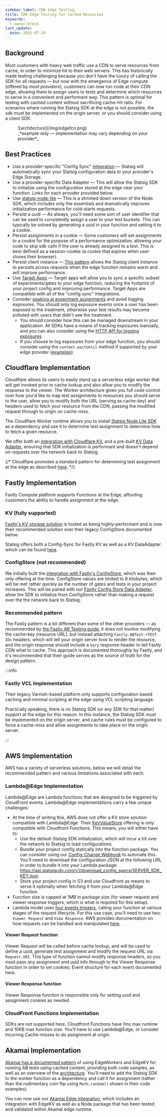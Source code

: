 ```yaml
---
sidebar_label: CDN Edge Testing
title: CDN Edge Testing for Cached Resources
keywords:
  - owner:brock
last_update:
  date: 2025-07-29
---
```


## Background
Most customers with heavy web traffic use a CDN to serve resources from cache, in order to minimize hit to their web servers. This has historically made testing challenging because you don’t have the luxury of calling the SDK for all requests — but now with the emergence of Edge compute (offered by *most providers*), customers can now run code at their CDN edge, allowing them to assign users to tests and determine which resources to serve in a convenient and performant way.
This pattern is optimal for testing with cached content without sacrificing cache-hit ratio. For scenarios where running the Statsig SDK at the edge is not possible, the sdk must be implemented on the origin server, or you should consider using a client SDK.

<figure>
![architecture](/img/edgefcn.png)
<figcaption>_*example only — implementation may vary depending on your provider*_</figcaption>
</figure>

## Best Practices

- Use a provider-specific "Config Sync" [integration](https://console.statsig.com/integrations) — Statsig will automatically sync your Statsig configuration data to your provider's Edge Storage.
- Use a provider-specific Data Adapter — This will allow the Statsig SDK to initialize using the configuration stored at the edge near your function. Links for each provider provided below.
- Use [statsig-node-lite](https://www.npmjs.com/package/statsig-node-lite) — This is a slimmed down version of the Node SDK, which includes only the essentials and dramatically improves initialization performance for cold-starts requests.
- Persist a uuid — As always, you'll need some sort of user identifier that can be used to consistently assign a user to your test buckets. This can typically be solved by generating a uuid in your function and setting it to a cookie. 
- Persist assignments in a cookie — Some customers will set assignments to a cookie for the purpose of a performance optimization, allowing your code to skip sdk calls if the user is already assigned to a test. This is best defined as a session-cookie (a cookie that expires when user closes their browser).
- Persist client instance — [This pattern](/guides/serverless#usage) allows the Statsig client instance to persists across requests when the edge function remains warm and will improve performance.
- Use [Target Apps](/sdk-keys/target-apps) — Target apps will allow you to sync a specific subset of experiments/gates to your edge function, reducing the footprint of your project config and improving performance. Target Apps are compatible with all of the "config sync" integrations.   
- Consider [peaking at experiment assignments](https://github.com/statsig-io/node-js-lite-server-sdk/blob/d88aab788a16d0d38adf851e67c21bb846f12d24/src/index.ts#L191) and avoid logging exposures. You should only log exposure events once a user has been exposed to the treatment, otherwise your test results may become polluted with users that didn't see the treatment.
    - You should consider how this can be managed downstream in your application. All SDKs have a means of tracking exposures manually, and you can also consider using the [HTTP API for logging exposures](/http-api#log-exposure-event).
    - If you choose to log exposures from your edge function, you should consider using the `context.waitUntil` method if supported by your edge provider ([examples](/server/nodejsServerSDK#environment-specific-setup)).

## Cloudflare Implementation

Cloudflare allows its users to easily stand up a serverless edge worker that will get invoked prior to cache lookup and also allow you to modify the response to the viewer. The Worker architecture gives you full code control over how you'd like to map test assignments to resources you should serve to the user, allow you to modify both the URL (serving as cache-key) and headers used to fetch your resource from the CDN, passing the modified request through to origin on cache-miss.

The Cloudflare Worker runtime allows you to install [Statsig Node Lite SDK](https://github.com/statsig-io/node-js-lite-server-sdk) as a dependency and use it to determine test assignment to determine how to fetch a given resource. 

We offer both an [integration with Cloudflare KV](/integrations/cloudflare), and a pre-built [KV Data Adapter](https://github.com/statsig-io/cloudflare-data-adapter-node/tree/master), ensuring that SDK initialization is performant and doesn't depend on requests over the network back to Statsig.

{/* Cloudflare promotes a standard pattern for determining test assignment at the edge as described [here](https://developers.cloudflare.com/pages/functions/examples/ab-testing/).  */}

## Fastly Implementation

Fastly Compute platform supports Functions at the Edge, affording customers the ability to handle assignment at the edge. 

### KV (fully supported)
[Fastly's KV storage solution](https://www.fastly.com/blog/be-among-the-first-to-try-the-greatest-kv-store-ever-made) is touted as being highly-performant and is now their recommended solution over their legacy ConfigStore documented below.

Statsig offers both a Config-Sync for Fastly KV as well as a KV DataAdapter which can be found [here](/integrations/fastly).

### ConfigStore (not recommended)
We initially built the [integration with Fastly's ConfigStore](/integrations/fastly), which was their only offering at the time. ConfigStore values are limited to 8 kilobytes, which will be met rather quickly as the number of gates and tests in your project increases.  This will be paired with our [Fastly Config Store Data Adapter](https://www.npmjs.com/package/statsig-node-fastly), allow the SDK to initialize from ConfigStore rather than making a request over the the network back to Statsig.

### Recommended pattern
The Fastly pattern is a bit different than some of the other providers — as recommended by [the Fastly AB Testing guide](https://www.fastly.com/documentation/solutions/tutorials/ab-testing-edge-compute/#use-the-allocations-on-your-origin-server), it does not involve modifying the cache-key (resource URL), but instead attaching `Fastly-ABTest-<TEST ID>` headers, which will tell your origin server how to render the resource, and the origin response should include a `Vary` response header to tell Fastly CDN  what to cache. This approach is documented thoroughly by Fastly, and it's recommended that their guide serves as the source of truth for the design pattern.

:::info
### Fastly VCL Implementation
Their legacy Varnish-based platform only supports configuration based caching and minimal scripting at the edge using VCL scripting language. 

Practically speaking, there is no Statsig SDK (or any SDK for that matter) support at the edge for this reason. In this instance, the Statsig SDK must be implemented on the origin server, and cache rules must be configured to force a cache-miss and allow assignments to take place on the origin server.

:::

## AWS Implementation

AWS has a variety of serverless solutions, below we will detail the recommended pattern and various limitations associated with each.

### Lambda@Edge Implementation
Lambda@Edge are Lambda functions that are designed to be triggered by CloudFront events. 
Lambda@Edge implementations carry a few unique challenges:
- At the time of writing this, AWS does not offer a KV store solution compatible with Lambda@Edge. Their [KeyValueStore](https://docs.aws.amazon.com/AmazonCloudFront/latest/DeveloperGuide/kvs-with-functions.html) offering is only compatible with Cloudfront Functions. This means, you will either have to: 
    - Use the default Statsig SDK initialization, which will incur a hit over the network to Statsig to load configurations
    - Bundle your project config statically into the function package. You can consider using our [Config-Change Webhook](/integrations/event_webhook#config-change-webhooks) to automate this. You'll need to download the configuration JSON at the following URL in order to bundle it into your Lambda package:  https://api.statsigcdn.com/v1/download_config_specs/SERVER_SDK_KEY.json
    - Store your project config in S3 and use Cloudfront as means to serve it optimally when fetching it from your Lambda@Edge function.
- Function size is capped at 1MB in package size (for viewer request and viewer response triggers, which is what is required for this setup).
- Lambda model uses [four events triggers](https://docs.aws.amazon.com/AmazonCloudFront/latest/DeveloperGuide/lambda-cloudfront-trigger-events.html), calling your function at various stages of the request lifecycle. For this use case, you’ll need to use two: `Viewer Request` and `View Response`. AWS provides documentation on how requests can be handled and manipulated [here](https://docs.aws.amazon.com/AmazonCloudFront/latest/DeveloperGuide/lambda-at-the-edge.html).

#### Viewer Request function
Viewer Request will be called before cache lookup, and will be used to define a uuid, generate test assignment and modify the request URL via `Request.URI`. This type of function cannot modify response headers, so you must pass any assignment and uuid info through to the Viewer Response function in order to set cookies. Event structure for each event documented here. 

#### Viewer Response function
Viewer Response function is responsible only for setting uuid and assignment cookies as needed.

### CloudFront Functions Implementation
SDKs are not supported here. Cloudfront Functions have 1ms max runtime and 10KB max function size. You’ll have to use Lambda@Edge, or consider incurring Cache-misses to do assignment at origin.

## Akamai Implementation
[Akamai has a documented pattern](https://www.akamai.com/blog/developers/better-a-b-testing-with-edgeworkes-edgekv) of using EdgeWorkers and EdgeKV for running AB tests using cached content, providing both code samples, as well as an overview of the [architecture](https://www.akamai.com/solutions/edge/serverless-computing/use-cases). You’ll need to add the Statsig SDK to the worker function as a dependency and call it for assignment (rather than the rudimentary coin flip using `Math.random()` shown in their code examples).

You can now use our [Akamai Edge integration](/integrations/akamai), which includes an integration with EdgeKV as well as a Node package that has been tested and validated within Akamai edge runtime. 

